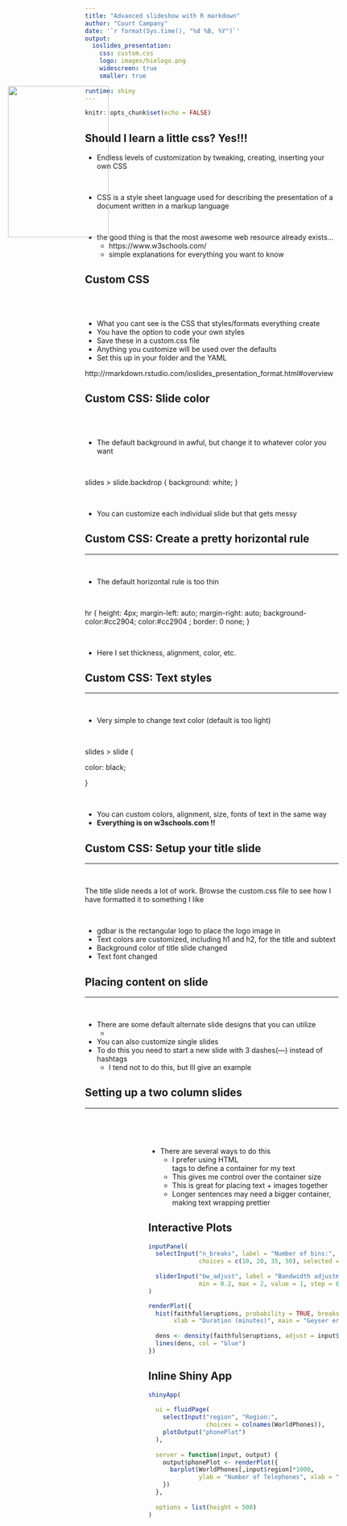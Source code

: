 ```yaml
---
title: "Advanced slideshow with R markdown"
author: "Court Campany"
date: '`r format(Sys.time(), "%d %B, %Y")`'
output: 
  ioslides_presentation:
    css: custom.css
    logo: images/hielogo.png
    widescreen: true
    smaller: true
    
runtime: shiny
---
```


```r
knitr::opts_chunk$set(echo = FALSE)
```

## Should I learn a little css? Yes!!!

- Endless levels of customization by tweaking, creating, inserting your own CSS

<br />

- CSS is a style sheet language used for describing the presentation of a document written in a markup language

<br />

- the good thing is that the most awesome web resource already exists...
  + https://www.w3schools.com/
  + simple explanations for everything you want to know

## Custom CSS
<br />
<br />

- What you cant see is the CSS that styles/formats everything create
- You have the option to code your own styles
- Save these in a custom.css file
- Anything you customize will be used over the defaults
- Set this up in your folder and the YAML  

http://rmarkdown.rstudio.com/ioslides_presentation_format.html#overview

## Custom CSS: Slide color
<br />
<br />

- The default background in awful, but change it to whatever color you want

<br />

slides > slide.backdrop {
  background: white;
}

<br />

- You can customize each individual slide but that gets messy

## Custom CSS: Create a pretty horizontal rule
<hr>
<br />

- The default horizontal rule is too thin 

<br />

hr {
height: 4px;
margin-left: auto;
margin-right: auto;
background-color:#cc2904;
color:#cc2904 ;
border: 0 none;
}

<br />

- Here I set thickness, alignment, color, etc.

## Custom CSS: Text styles
<hr>
<br />

- Very simple to change text color (default is too light)

<br />

slides > slide {

  color: black;

}

<br />

- You can custom colors, alignment, size, fonts of text in the same way
- <strong>Everything is on w3schools.com !!</strong>

## Custom CSS: Setup your title slide
<hr>
<br />

The title slide needs a lot of work.  Browse the custom.css file to see how I have formatted it to something I like

<br />

- gdbar is the rectangular logo to place the logo image in
- Text colors are customized, including h1 and h2, for the title and subtext
- Background color of title slide changed
- Text font changed

## Placing content on slide
<hr>
<br />

- There are some default alternate slide designs that you can utilize
  + 
- You can also customize single slides
- To do this you need to start a new slide with 3 dashes(---) instead of hashtags
  + I tend not to do this, but Ill give an example

## Setting up a two column slides
<hr>
<br />
<br />

<div style="float: right; width: 75%;">

- There are several ways to do this
    + I prefer using HTML <div> tags to define a container for my text
    + This gives me control over the container size
    + This is great for placing text + images together
    + Longer sentences may need a bigger container, making text wrapping prettier

<IMG STYLE="position:absolute; TOP:225px; LEFT:75px; WIDTH:200px; HEIGHT:300px" SRC="images/tower.jpg">

## Interactive Plots

```r
inputPanel(
  selectInput("n_breaks", label = "Number of bins:",
              choices = c(10, 20, 35, 50), selected = 20),
  
  sliderInput("bw_adjust", label = "Bandwidth adjustment:",
              min = 0.2, max = 2, value = 1, step = 0.2)
)

renderPlot({
  hist(faithful$eruptions, probability = TRUE, breaks = as.numeric(input$n_breaks),
       xlab = "Duration (minutes)", main = "Geyser eruption duration")
  
  dens <- density(faithful$eruptions, adjust = input$bw_adjust)
  lines(dens, col = "blue")
})
```

## Inline Shiny App

```r
shinyApp(
  
  ui = fluidPage(
    selectInput("region", "Region:", 
                choices = colnames(WorldPhones)),
    plotOutput("phonePlot")
  ),
  
  server = function(input, output) {
    output$phonePlot <- renderPlot({
      barplot(WorldPhones[,input$region]*1000, 
              ylab = "Number of Telephones", xlab = "Year")
    })
  },
  
  options = list(height = 500)
)
```


